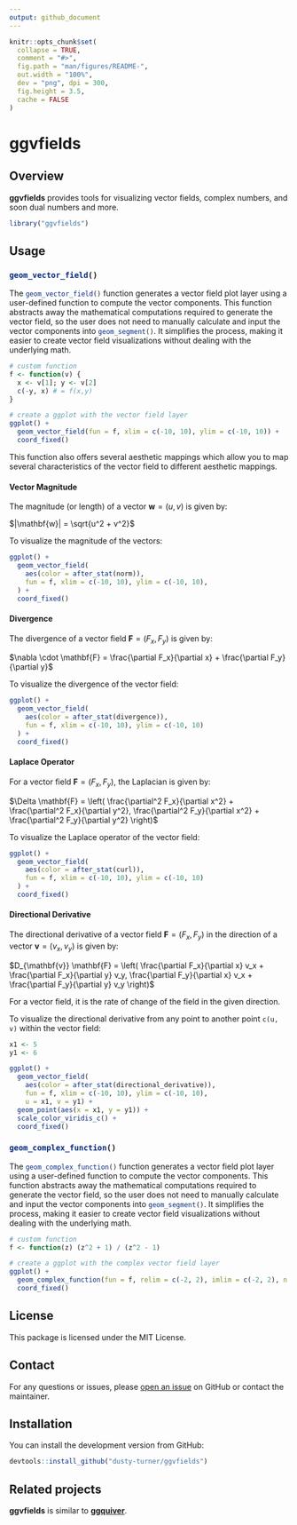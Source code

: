 ```yaml
---
output: github_document
---
```


<!-- README.md is generated from README.Rmd. Please edit that file -->

```r
knitr::opts_chunk$set(
  collapse = TRUE,
  comment = "#>",
  fig.path = "man/figures/README-",
  out.width = "100%",
  dev = "png", dpi = 300,
  fig.height = 3.5, 
  cache = FALSE
)
```

# **ggvfields**

## Overview

**ggvfields** provides tools for visualizing vector fields, complex numbers, and soon dual numbers and more. 

```r
library("ggvfields")
```

## Usage

### `geom_vector_field()`{.R}

The `geom_vector_field()`{.R} function generates a vector field plot layer using a user-defined function to compute the vector components. This function abstracts away the mathematical computations required to generate the vector field, so the user does not need to manually calculate and input the vector components into `geom_segment()`{.R}. It simplifies the process, making it easier to create vector field visualizations without dealing with the underlying math.

```r
# custom function
f <- function(v) {
  x <- v[1]; y <- v[2]
  c(-y, x) # = f(x,y)
}

# create a ggplot with the vector field layer
ggplot() +
  geom_vector_field(fun = f, xlim = c(-10, 10), ylim = c(-10, 10)) +
  coord_fixed()
```

This function also offers several aesthetic mappings which allow you to map several characteristics of the vector field to different aesthetic mappings.

#### Vector Magnitude

The magnitude (or length) of a vector $\mathbf{w} = (u, v)$ is given by:

$|\mathbf{w}| = \sqrt{u^2 + v^2}$

To visualize the magnitude of the vectors:

```r
ggplot() +
  geom_vector_field(
    aes(color = after_stat(norm)),
    fun = f, xlim = c(-10, 10), ylim = c(-10, 10),
  ) +
  coord_fixed()
```

#### Divergence

The divergence of a vector field $\mathbf{F} = (F_x, F_y)$ is given by:

$\nabla \cdot \mathbf{F} = \frac{\partial F_x}{\partial x} + \frac{\partial F_y}{\partial y}$

To visualize the divergence of the vector field:

```r
ggplot() +
  geom_vector_field(
    aes(color = after_stat(divergence)), 
    fun = f, xlim = c(-10, 10), ylim = c(-10, 10)
  ) +
  coord_fixed()
```

#### Laplace Operator

For a vector field $\mathbf{F} = (F_x, F_y)$, the Laplacian is given by:

$\Delta \mathbf{F} = \left( \frac{\partial^2 F_x}{\partial x^2} + \frac{\partial^2 F_x}{\partial y^2}, \frac{\partial^2 F_y}{\partial x^2} + \frac{\partial^2 F_y}{\partial y^2} \right)$

To visualize the Laplace operator of the vector field:

```r
ggplot() +
  geom_vector_field(
    aes(color = after_stat(curl)), 
    fun = f, xlim = c(-10, 10), ylim = c(-10, 10)
  ) +
  coord_fixed()
```

#### Directional Derivative

The directional derivative of a vector field $\mathbf{F} = (F_x, F_y)$ in the direction of a vector $\mathbf{v} = (v_x, v_y)$ is given by:

$D_{\mathbf{v}} \mathbf{F} = \left( \frac{\partial F_x}{\partial x} v_x + \frac{\partial F_x}{\partial y} v_y, \frac{\partial F_y}{\partial x} v_x + \frac{\partial F_y}{\partial y} v_y \right)$

For a vector field, it is the rate of change of the field in the given direction.

To visualize the directional derivative from any point to another point `c(u, v)` within the vector field:

```r
x1 <- 5
y1 <- 6

ggplot() +
  geom_vector_field(
    aes(color = after_stat(directional_derivative)),
    fun = f, xlim = c(-10, 10), ylim = c(-10, 10),
    u = x1, v = y1) +
  geom_point(aes(x = x1, y = y1)) +
  scale_color_viridis_c() +
  coord_fixed()
```

### `geom_complex_function()`{.R}

The `geom_complex_function()`{.R} function generates a vector field plot layer using a user-defined function to compute the vector components. This function abstracts away the mathematical computations required to generate the vector field, so the user does not need to manually calculate and input the vector components into `geom_segment()`{.R}. It simplifies the process, making it easier to create vector field visualizations without dealing with the underlying math.

```r
# custom function
f <- function(z) (z^2 + 1) / (z^2 - 1)

# create a ggplot with the complex vector field layer
ggplot() +
  geom_complex_function(fun = f, relim = c(-2, 2), imlim = c(-2, 2), n = 100) +
  coord_fixed()
```


## License

This package is licensed under the MIT License.


## Contact

For any questions or issues, please [open an issue](https://github.com/dusty-turner/ggvfields/issues/new) on GitHub or contact the maintainer.


## Installation


You can install the development version from GitHub:

```r
devtools::install_github("dusty-turner/ggvfields")
```


## Related projects

**ggvfields** is similar to [**ggquiver**](http://pkg.mitchelloharawild.com/ggquiver/).
